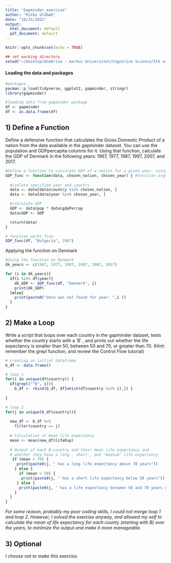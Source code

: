 ```yaml
---
title: "Gapminder_exercise"
author: "Rikke Uldbæk"
date: "10/31/2022"
output:
  html_document: default
  pdf_document: default
---
```


```r
knitr::opts_chunk$set(echo = TRUE)

## set working directory
setwd("~/Desktop/OneDrive - Aarhus Universitet/Cognitive Science/5th semester/Cultural Datascience/AU674347_uldbaek_rikke/6.W43.Practicing functions with Gapminder")
```

#### Loading the data and packages
```r
#packages
pacman::p_load(tidyverse, ggplot2, gapminder, stringr)
library(gapminder)

#loading data from gapminder package
df <- gapminder
df <- as.data.frame(df)
```


## 1) Define a Function
Define a defensive function that calculates the Gross Domestic Product of a nation from the data available in the gapminder dataset. You can use the population and GDPpercapita columns for it. Using that function, calculate the GDP of Denmark in the following years: 1967, 1977, 1987, 1997, 2007, and 2017.


```r
#Define a function to calculate GDP of a nation for a given year, using the columns "population" and "GDPpercapita"
GDP_func <- function(data, chosen_nation, chosen_year) { #function arguments
  
  #isolate specified year and country
  data <- data[data$country %in% chosen_nation, ]
  data <- data[data$year %in% chosen_year, ]

  #calculate GDP
  GDP <- data$pop * data$gdpPercap
  data$GDP <- GDP

  return(data)
}

# function works fine
GDP_func(df, "Bulgaria", 1967)
```

Applying the function on Denmark 

```r
#Using the function on Denmark
dk_years <- c(1967, 1977, 1987, 1997, 2007, 2017)

for (i in dk_years){
  if(i %in% df$year){
    dk_GDP <- GDP_func(df, "Denmark", i)
    print(dk_GDP)
  }else{
    print(paste0("data was not found for year: ",i ))
  }
}
```



## 2) Make a Loop
Write a script that loops over each country in the gapminder dataset, tests whether the country starts with a ‘B’ , and prints out whether the life expectancy is smaller than 50, between 50 and 70, or greater than 70. (Hint: remember the grepl function, and review the Control Flow tutorial)

```r
# creating an initial dataframe
b_df <- data.frame()

# loop 1
for(i in unique(df$country)) {
  if(grepl("^B", i)){
    b_df <- rbind(b_df, df[which(df$country %in% i),]) }
  
}

# loop 2
for(j in unique(b_df$country)){
  
  new_df <- b_df %>% 
    filter(country == j)
  
  # Calculation of mean life expectancy
  mean <- mean(new_df$lifeExp)
    
  # Output of each B-country and their mean life expectancy and
  # whether they have a long-, short-, and "medium" life expectancy 
   if (mean > 70) { 
     print(paste0(j, " has a long life expectancy above 70 years")) 
    } else {
      if (mean < 50) { 
       print(paste0(j, " has a short life expectancy below 50 years")) 
     } else {
      print(paste0(j, " has a life expectancy between 50 and 70 years of age")) 
    }
  }
}
```
*For some reason, probably my poor coding skills, I could not merge loop 1 and loop 2. However, I solved the exercise anyway, and allowed my self to calculate the mean of life expectancy for each county (starting with B) over the years, to minimize the output and make it more manageable.*




## 3) Optional
*I choose not to make this exercise.*

